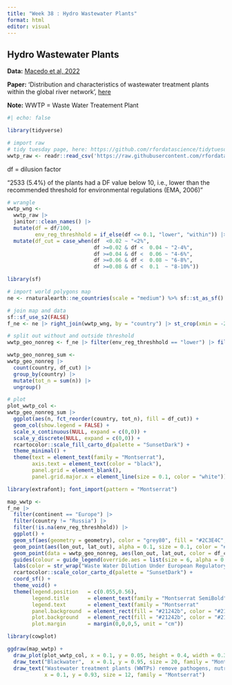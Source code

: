 ```yaml
---
title: "Week 38 : Hydro Wastewater Plants"
format: html
editor: visual
---
```


## Hydro Wastewater Plants

**Data:** [Macedo et al, 2022](https://figshare.com/articles/dataset/HydroWASTE_version_1_0/14847786/1)

**Paper:** 'Distribution and characteristics of wastewater treatment plants within the global river network', [here](https://essd.copernicus.org/articles/14/559/2022/#section4)

**Note:** WWTP = Waste Water Treatement Plant

```r
#| echo: false

library(tidyverse)

# import raw
# tidy tuesday page, here: https://github.com/rfordatascience/tidytuesday/tree/master/data/2022/2022-09-20
wwtp_raw <- readr::read_csv('https://raw.githubusercontent.com/rfordatascience/tidytuesday/master/data/2022/2022-09-20/HydroWASTE_v10.csv')

```

df = dilusion factor

"2533 (5.4%) of the plants had a DF value below 10, i.e., lower than the recommended threshold for environmental regulations (EMA, 2006)"

```r

# wrangle
wwtp_wng <- 
  wwtp_raw |>
  janitor::clean_names() |>
  mutate(df = df/100,
         env_reg_threshhold = if_else(df <= 0.1, "lower", "within")) |>
  mutate(df_cut = case_when(df  <0.02 ~ "<2%", 
                            df >=0.02 & df <  0.04 ~ "2-4%",
                            df >=0.04 & df <  0.06 ~ "4-6%",
                            df >=0.06 & df <  0.08 ~ "6-8%",
                            df >=0.08 & df <  0.1  ~ "8-10%"))

```

```r
library(sf)

# import world polygons map
ne <- rnaturalearth::ne_countries(scale = "medium") %>% sf::st_as_sf() %>% janitor::clean_names() %>% select(country = geounit, continent)

# join map and data
sf::sf_use_s2(FALSE)
f_ne <- ne |> right_join(wwtp_wng, by = "country") |> st_crop(xmin = -25, xmax = 50, ymin = 35, ymax = 72)

```

```r
# split out without and outside threshold 
wwtp_geo_nonreg <- f_ne |> filter(env_reg_threshhold == "lower") |> filter(!is.na(env_reg_threshhold)) |> filter(continent == "Europe") |> filter(country != "Russia") 

wwtp_geo_nonreg_sum <-
wwtp_geo_nonreg |>
  count(country, df_cut) |>
  group_by(country) |>
  mutate(tot_n = sum(n)) |>
  ungroup()

# plot
plot_wwtp_col <-
wwtp_geo_nonreg_sum |>
  ggplot(aes(n, fct_reorder(country, tot_n), fill = df_cut)) +
  geom_col(show.legend = FALSE) +
  scale_x_continuous(NULL, expand = c(0,0)) +
  scale_y_discrete(NULL, expand = c(0,0)) +
  rcartocolor::scale_fill_carto_d(palette = "SunsetDark") +
  theme_minimal() +
  theme(text = element_text(family = "Montserrat"),
        axis.text = element_text(color = "black"),
        panel.grid = element_blank(),
        panel.grid.major.x = element_line(size = 0.1, color = "white"))

```

```r
library(extrafont); font_import(pattern = "Montserrat")

map_wwtp <-
f_ne |>
  filter(continent == "Europe") |> 
  filter(country != "Russia") |>
  filter(!is.na(env_reg_threshhold)) |> 
  ggplot() +
  geom_sf(aes(geometry = geometry), color = "grey80", fill = "#2C3E4C", size = 0.1) +
  geom_point(aes(lon_out, lat_out), alpha = 0.1, size = 0.1, color = "#949398FF") +
  geom_point(data = wwtp_geo_nonreg, aes(lon_out, lat_out, color = df_cut), alpha = 0.8, size = 1.2) +
  guides(colour = guide_legend(override.aes = list(size = 6, alpha = 0.8))) +
  labs(color = str_wrap("Waste Water Dilution Under European Regulatory Threshhold (Min. 10% Dilution)", 40)) +
  rcartocolor::scale_color_carto_d(palette = "SunsetDark") + 
  coord_sf() +
  theme_void() +
  theme(legend.position   = c(0.055,0.56),
        legend.title      = element_text(family = "Montserrat SemiBold", color = "white"),
        legend.text       = element_text(family = "Montserrat"         , color = "white"),
        panel.background  = element_rect(fill = "#21242b", color = "#21242b"),
        plot.background   = element_rect(fill = "#21242b", color = "#21242b"),
        plot.margin       = margin(0,0,0,5, unit = "cm"))

```

```r
library(cowplot)

ggdraw(map_wwtp) + 
  draw_plot(plot_wwtp_col, x = 0.1, y = 0.05, height = 0.4, width = 0.3) +
  draw_text("Blackwater",  x = 0.1, y = 0.95, size = 20, family = "Montserrat SemiBold") + 
  draw_text("Wastewater treatment plants (WWTPs) remove pathogens, nutrients, organics, and other pollutants from wastewater. Regulatory thresholds suggest a minimum of 10% dilution of this wastewater",
            x = 0.1, y = 0.93, size = 12, family = "Montserrat")

```

